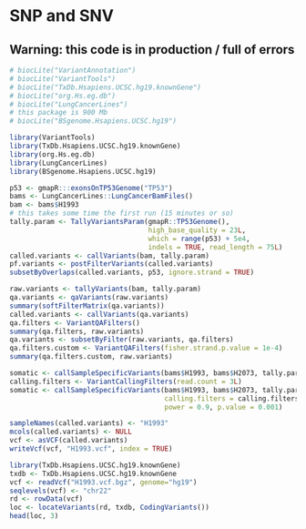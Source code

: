 # SNP and SNV

## Warning: this code is in production / full of errors 

```r
# biocLite("VariantAnnotation")
# biocLite("VariantTools")
# biocLite("TxDb.Hsapiens.UCSC.hg19.knownGene")
# biocLite("org.Hs.eg.db")
# biocLite("LungCancerLines")
# this package is 900 Mb
# biocLite("BSgenome.Hsapiens.UCSC.hg19")

library(VariantTools)
library(TxDb.Hsapiens.UCSC.hg19.knownGene)
library(org.Hs.eg.db)
library(LungCancerLines)
library(BSgenome.Hsapiens.UCSC.hg19)

p53 <- gmapR:::exonsOnTP53Genome("TP53")
bams <- LungCancerLines::LungCancerBamFiles()
bam <- bams$H1993
# this takes some time the first run (15 minutes or so)
tally.param <- TallyVariantsParam(gmapR::TP53Genome(), 
                                  high_base_quality = 23L,
                                  which = range(p53) + 5e4,
                                  indels = TRUE, read_length = 75L)
called.variants <- callVariants(bam, tally.param)
pf.variants <- postFilterVariants(called.variants)
subsetByOverlaps(called.variants, p53, ignore.strand = TRUE)

raw.variants <- tallyVariants(bam, tally.param)
qa.variants <- qaVariants(raw.variants)
summary(softFilterMatrix(qa.variants))
called.variants <- callVariants(qa.variants)
qa.filters <- VariantQAFilters()
summary(qa.filters, raw.variants)
qa.variants <- subsetByFilter(raw.variants, qa.filters)
qa.filters.custom <- VariantQAFilters(fisher.strand.p.value = 1e-4)
summary(qa.filters.custom, raw.variants)

somatic <- callSampleSpecificVariants(bams$H1993, bams$H2073, tally.param)
calling.filters <- VariantCallingFilters(read.count = 3L)
somatic <- callSampleSpecificVariants(bams$H1993, bams$H2073, tally.param,
                                      calling.filters = calling.filters,
                                      power = 0.9, p.value = 0.001)

sampleNames(called.variants) <- "H1993"
mcols(called.variants) <- NULL
vcf <- asVCF(called.variants)
writeVcf(vcf, "H1993.vcf", index = TRUE)
```


```r
library(TxDb.Hsapiens.UCSC.hg19.knownGene)
txdb <- TxDb.Hsapiens.UCSC.hg19.knownGene
vcf <- readVcf("H1993.vcf.bgz", genome="hg19")
seqlevels(vcf) <- "chr22"
rd <- rowData(vcf)
loc <- locateVariants(rd, txdb, CodingVariants())
head(loc, 3)
```


